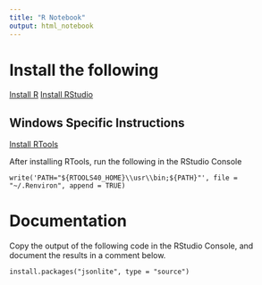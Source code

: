 ```yaml
---
title: "R Notebook"
output: html_notebook
---
```


# Install the following 
[Install R](https://cran.r-project.org/)
[Install RStudio](https://www.rstudio.com/products/rstudio/download/)

## Windows Specific Instructions
[Install RTools](https://cran.r-project.org/bin/windows/Rtools/)

After installing RTools, run the following in the RStudio Console
```
write('PATH="${RTOOLS40_HOME}\\usr\\bin;${PATH}"', file = "~/.Renviron", append = TRUE)
```

# Documentation
Copy the output of the following code in the RStudio Console, and document the results in a comment below. 

```
install.packages("jsonlite", type = "source")
```
